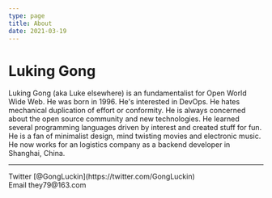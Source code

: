 ```yaml
---
type: page
title: About
date: 2021-03-19
---
```


# Luking Gong

Luking Gong (aka Luke elsewhere) is an fundamentalist for Open World Wide Web. He was born in 1996. He's interested in DevOps. He hates mechanical duplication of effort or conformity. He is always concerned about the open source community and new technologies. He learned several programming languages driven by interest and created stuff for fun. He is a fan of minimalist design, mind twisting movies and electronic music. He now works for an logistics company as a backend developer in Shanghai, China.

---

<div>
  Twitter [@GongLuckin](https://twitter.com/GongLuckin)
  <br />
  Email they79@163.com
</div>
